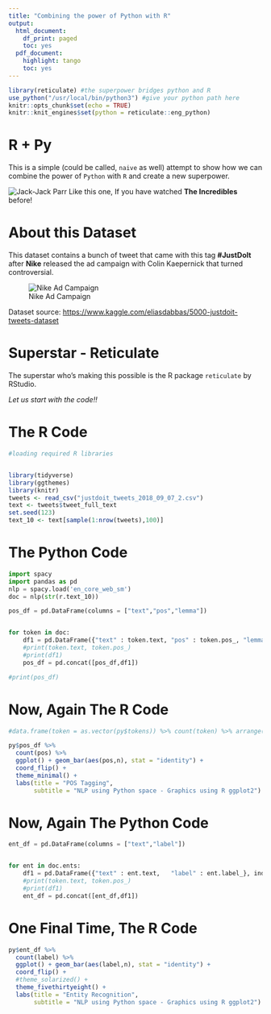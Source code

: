 ```yaml
---
title: "Combining the power of Python with R"
output:
  html_document:
    df_print: paged
    toc: yes
  pdf_document:
    highlight: tango
    toc: yes
---
```


```r
library(reticulate) #the superpower bridges python and R
use_python("/usr/local/bin/python3") #give your python path here
knitr::opts_chunk$set(echo = TRUE)
knitr::knit_engines$set(python = reticulate::eng_python)
```

# R + Py

This is a simple (could be called, `naive` as well) attempt to show how we can combine the power of `Python` with `R` and  create a new superpower. 

![Jack-Jack Parr](jack-jacc_Parr.jpg) Like this one, If you have watched **The Incredibles** before!


# About this Dataset

This dataset contains a bunch of tweet that came with this tag **#JustDoIt** after **Nike** released the ad campaign with Colin Kaepernick that turned controversial. 

![Nike Ad Campaign](Kaepernick-Nike-Ad-sg-img.jpg)

Dataset source: [https://www.kaggle.com/eliasdabbas/5000-justdoit-tweets-dataset](https://www.kaggle.com/eliasdabbas/5000-justdoit-tweets-dataset)

# Superstar - Reticulate

The superstar who's making this possible is the R package `reticulate` by RStudio.

*Let us start with the code!!*

# The R Code

```r
#loading required R libraries 


library(tidyverse)
library(ggthemes)
library(knitr)
tweets <- read_csv("justdoit_tweets_2018_09_07_2.csv")
text <- tweets$tweet_full_text
set.seed(123)
text_10 <- text[sample(1:nrow(tweets),100)]

```

 
# The Python Code 
```python
import spacy
import pandas as pd
nlp = spacy.load('en_core_web_sm')
doc = nlp(str(r.text_10))

pos_df = pd.DataFrame(columns = ["text","pos","lemma"])


for token in doc:
    df1 = pd.DataFrame({"text" : token.text, "pos" : token.pos_, "lemma" : token.lemma_}, index = [0])
    #print(token.text, token.pos_)
    #print(df1)
    pos_df = pd.concat([pos_df,df1])

#print(pos_df) 
```

# Now, Again The R Code

```r
#data.frame(token = as.vector(py$tokens)) %>% count(token) %>% arrange(desc(n))

py$pos_df %>% 
  count(pos) %>% 
  ggplot() + geom_bar(aes(pos,n), stat = "identity") +
  coord_flip() +
  theme_minimal() +
  labs(title = "POS Tagging",
       subtitle = "NLP using Python space - Graphics using R ggplot2")


```
 
# Now, Again The Python Code

```python


ent_df = pd.DataFrame(columns = ["text","label"])


for ent in doc.ents:
    df1 = pd.DataFrame({"text" : ent.text,   "label" : ent.label_}, index = [0])
    #print(token.text, token.pos_)
    #print(df1)
    ent_df = pd.concat([ent_df,df1])

```
  

# One Final Time, The R Code

```r

py$ent_df %>% 
  count(label) %>% 
  ggplot() + geom_bar(aes(label,n), stat = "identity") +
  coord_flip() +
  #theme_solarized() +
  theme_fivethirtyeight() +
  labs(title = "Entity Recognition",
       subtitle = "NLP using Python space - Graphics using R ggplot2")



```  
 